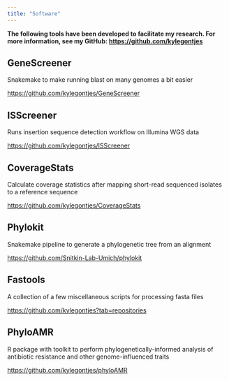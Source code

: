 ```yaml
---
title: "Software"
---
```


**The following tools have been developed to facilitate my research. For more information, see my GitHub: ​<https://github.com/kylegontjes>**

## GeneScreener

Snakemake to make running blast on many genomes a bit easier

<https://github.com/kylegontjes/GeneScreener>

## ISScreener

Runs insertion sequence detection workflow on Illumina WGS data

<https://github.com/kylegontjes/ISScreener>

## **CoverageStats**

Calculate coverage statistics after mapping short-read sequenced isolates to a reference sequence

<https://github.com/kylegontjes/CoverageStats>

## 

## Phylokit

Snakemake pipeline to generate a phylogenetic tree from an alignment

<https://github.com/Snitkin-Lab-Umich/phylokit>

## Fastools

A collection of a few miscellaneous scripts for processing fasta files

<https://github.com/kylegontjes?tab=repositories>

## PhyloAMR

R package with toolkit to perform phylogenetically-informed analysis of antibiotic resistance and other genome-influenced traits

[https://github.com/kylegontjes/phyloAMR](https://github.com/kylegontjes/phyloAMR/tree/master)
